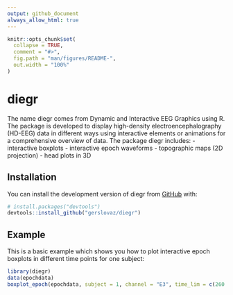 ```yaml
---
output: github_document
always_allow_html: true
---
```


<!-- README.md is generated from README.Rmd. Please edit that file -->

```r
knitr::opts_chunk$set(
  collapse = TRUE,
  comment = "#>",
  fig.path = "man/figures/README-",
  out.width = "100%"
)
```

# diegr

<!-- badges: start -->
<!-- badges: end -->

The name diegr comes from Dynamic and Interactive EEG Graphics using R. The package is developed to display high-density electroencephalography (HD-EEG) data in different ways using interactive elements or animations for a comprehensive overview of data.
The package diegr includes: 
 - interactive boxplots 
 - interactive epoch waveforms
 - topographic maps (2D projection) 
 - head plots in 3D

## Installation

You can install the development version of diegr from [GitHub](https://github.com/) with:

``` r
# install.packages("devtools")
devtools::install_github("gerslovaz/diegr")
```

## Example

This is a basic example which shows you how to plot interactive epoch boxplots in different time points for one subject:

```r
library(diegr)
data(epochdata)
boxplot_epoch(epochdata, subject = 1, channel = "E3", time_lim = c(260:270))
```

<!-- What is special about using `README.Rmd` instead of just `README.md`? You can include R chunks like so: -->

<!-- ```{r cars} -->
<!-- summary(cars) -->
<!-- ``` -->

<!-- You'll still need to render `README.Rmd` regularly, to keep `README.md` up-to-date. `devtools::build_readme()` is handy for this. -->

<!-- You can also embed plots, for example: -->

<!-- ```{r pressure, echo = FALSE} -->
<!-- plot(pressure) -->
<!-- ``` -->

<!-- In that case, don't forget to commit and push the resulting figure files, so they display on GitHub and CRAN. -->
